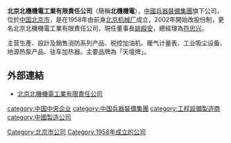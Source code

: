 '''北京北機機電工業有限責任公司'''（簡稱'''北機機電'''），[[中國兵器裝備集團|中國兵器裝備集團]]旗下公司，位於[[中国|中国]][[北京市|北京市]]，是在1958年由前身[[北京机械厂|北京机械厂]]成立，2002年開始改股份制，更名北京北機機電工業有限責任公司，現任董事長[[姚殿安|姚殿安]]，總經理為[[符忠兴|符忠兴]]。

主营生產、設計及銷售消防系列产品、税控加油机、暖气计量表、工业吸尘设备、地源热泵产品、驻车加热器。主要品牌為「天壇牌」。


==外部連結==
*[http://www.csbmf.com.cn 北京北機機電工業有限責任公司]{{Wayback|url=http://www.csbmf.com.cn/ |date=20200217115948 }}
 
[[category:中国中央企业|category:中国中央企业]]
[[category:中国兵器裝備集團|category:中国兵器裝備集團]]
[[Category:北京市公司|Category:北京市公司]]
[[category:工程設備製造商|category:工程設備製造商]]
[[category:中國製造公司|category:中國製造公司]]
[[Category:1958年成立的公司|Category:1958年成立的公司]]